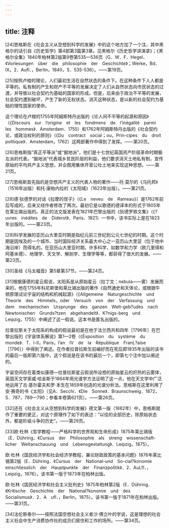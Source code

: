 ```yaml
---
---
---
```

title: 注释
---




[24]恩格斯在《社会主义从空想到科学的发展》中的这个地方加了一个注，其中黑格尔的话引自《历史哲学》第4部第3篇第3章。见黑格尔《历史哲学讲演录》；《黑格尔全集》1840年柏林第2版第9卷第535—536页（G．W．F．Hegel．《Vorlesungen　über　die　philosophie　der　Geschichte》；Werke，Bd．Ⅸ，2．Aufl．，Berlin，1840，S．535-536）。——第19页。

[25]按照卢梭的理论，人们最初生活在自然状态的条件下。在这种条件下人人都是平等的。私有制的产生和财产不平等的发展决定了人们从自然状态向市民状态的过渡，并导致以社会契约为基础的国家的形成。但是，后来由于政治不平等的发展，社会契约遭到破坏，产生了新的无权状态。消灭这种状态，是以新的社会契约为基础的理性国家的使命。

这个理论在卢梭的1755年阿姆斯特丹出版的《论人间不平等的起源和原因》（《Discours　sur　l’origine　et　les　fondmens　de　l’inégalité　parmi　les　hommes》．Amsterdam．1755）和1762年阿姆斯特丹出版的《社会契约论，或政治权利的原则》（《Du　contract　social；ou，Prin-cipes　du　droit　politique》．Amsterdam，1762）这两部著作中得到了发挥。——第20页。

[26]恩格斯指“真正平等派”或“掘地派”，他们是十七世纪英国资产阶级革命时期极左派的代表。“掘地派”代表城乡贫民阶层的利益，他们要求消灭土地私有制，宣传原始的平均共产主义思想，并企图用集体开垦公社土地来实现这种思想。——第21页。

[27]恩格斯首先指的是空想共产主义的代表人物的著作——托·莫尔的《乌托邦》（1516年出版）和托·康帕内拉的《太阳城》（1623年出版）。——第21页。

[28]德·狄德罗的对话《拉摩的侄子》（《Le　neveu　de　Rameau》）是1762年前后写成的，后来又经作者修改了两次。最初它是以歌德的德译本的形式于1805年在莱比锡出版的。真正的法文版发表在1821年巴黎出版的《狄德罗轶文集》（《?uvres　inédites　de　Diderot》．Paris．1821）一书中，该书实际上是在1823年出版的。——第23页。

[29]科学发展的亚历山大里亚时期是指纪元前三世纪到公元七世纪的时期。这个时期是因埃及的一个城市、当时国际经济关系最大中心之一亚历山大里亚（位于地中海沿岸）而得名的。在亚历山大里亚时期，许多科学，如数学和力学（欧几里得和阿基米德）、地理学、天文学、解剖学、生理学等等，都获得了很大的发展。——第23页。

[30]圣经《马太福音》第5章第37节。——第24页。

[31]根据康德的星云假说，太阳系是从原始星云（拉丁文：nebula——雾）发展而来的，他在1755年科尼斯堡和莱比锡出版的著作《自然通史和天体论，或根据牛顿原理试论宇宙的结构和机械起源》（《Allgemeine　Naturgeschichte　und　Theorie　des　Himmels，oder　Versuch　von　der　Verfassung　und　dem　mechanischen　Ursprunge　des　ganzen　Welt-geb?udes　nach　Newtonischen　Grunds?tzen　abgehandelt》．K?nigs-berg　und　Leipzig，1755）中阐述了这一假说。这本书是匿名出版的。

拉普拉斯关于太阳系的构成的假说最初是在他于法兰西共和四年［1796年］在巴黎出版的《宇宙体系解说》第1—2卷（《Exposition　du　système　du　monde》．T．Ⅰ-Ⅱ，Paris，l’an　Ⅳ　de　la　République　FranL?aise［1796］）中得到了阐述。在作者拉普拉斯生前编好而在死后即1835年出版的该书的最后一版即第六版中，这个假说是在该书的最后一个，即第七个注中加以阐述的。

宇宙空间存在着类似康德—拉普拉斯星云假说所设想的原始星云的炽热的云雾体，英国天文学家威·哈金斯于1864年用光谱学方法证明了这一点，他在天文学中广泛地运用了古·基尔霍夫和罗·本生在1859年创造的光谱分析法。恩格斯在这里利用了安·赛奇的书《太阳》（见A．Secchi．《Die　Sonne》．Braunschweig．1872，S．787，789—790；参看本卷第621页）。——第26页。

[32]还在《社会主义从空想到科学的发展》德文第一版（1882年）中，恩格斯就作了重要的更正，对这个原理作了如下的表述：“以往的全部历史，除原始状态外，都是阶级斗争的历史”。——第29页。

[33]欧·杜林《哲学教程——严格科学的世界观和生命形成》1875年莱比锡版（E．Dühring．《Cursus　der　Philosophie　als　streng　wissenschaft-licher　Weltanschauung　und　Lebensgestaltung》．Leipzig，1875）。

欧·杜林《国民经济学和社会经济学教程，兼论财政政策的基本问题》1876年莱比锡第2版（E．Dühring．《Cursus　der　National-und　So-cial?konomie　einschliesslich　der　Hauptpunkte　der　Finanzpolitik》．2．AuLfl．，Leipzig，1876）。该书第一版于1873年在柏林出版。

欧·杜林《国民经济学和社会主义批判史》1875年柏林第2版（E．Dühring．《Kritische　Geschichte　der　National?konomie　und　des　Socialismus》．2．A　ufl．，Berlin，1875）。该书第一版于1871年在柏林出版。——第31页。

[34]法伦斯泰尔——按照法国空想社会主义者沙·傅立叶的学说，这是理想的社会主义社会中生产消费协作社的成员们居住和工作的场所。——第34页。